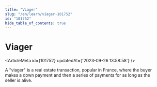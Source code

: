 ```yaml
---
title: "Viager"
slug: "/en/learn/viager-101752"
id: "101752"
hide_table_of_contents: true
---
```



# Viager

<ArticleMeta id={101752} updatedAt={'2023-09-26 13:58:58'} />
<div className='border-solid border-b border-t-0 my-4 border-[var(--ifm-color-gray-300)]' />

A "viager" is a real estate transaction, popular in France, where the buyer makes a down payment and then a series of payments for as long as the seller is alive.
